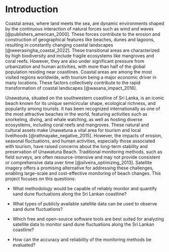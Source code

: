 # Introduction

Coastal areas, where land meets the sea, are dynamic environments shaped by the continuous interaction of natural forces such as wind and waves [@publishers_american_2000]. These forces contribute to the erosion and construction of geographical features like beaches, dunes and lagoons, resulting in constantly changing coastal landscapes [@weerasingha_coastal_2022]. These transitional areas are characterized by high biodiversity and include fragile ecosystems like mangroves and coral reefs. However, they are also under significant pressure from urbanization and human activities, with more than half of the global population residing near coastlines. Coastal areas are among the most visited regions worldwide, with tourism being a major economic driver in many locations. These factors collectively contribute to the rapid transformation of coastal landscapes [@wasana_impact_2018].

Unawatuna, situated on the southwestern coastline of Sri Lanka, is an iconic beach known for its unique semicircular shape, ecological richness, and popularity among tourists. It has been recognized internationally as one of the most attractive beaches in the world, featuring activities such as snorkeling, diving, and whale watching, as well as hosting diverse ecosystems, including coral reefs and mangroves. These natural and cultural assets make Unawatuna a vital area for tourism and local livelihoods [@rathnayake_negative_2015]. However, the impacts of erosion, seasonal fluctuations, and human activities, especially those associated with tourism, have raised concerns about the long-term stability and preservation of Unawatuna Beach. Traditional monitoring methods, such as field surveys, are often resource-intensive and may not provide consistent or comprehensive data over time [@silveira_optimizing_2013]. Satellite imagery offers a promising alternative for addressing these challenges, enabling large-scale and cost-effective monitoring of beach changes. This project focuses on this questions:

-   What methodology would be capable of reliably monitor and quantify sand dune fluctuations along the Sri Lankan coastline?

-   What types of publicly available satellite data can be used to observe sand dune fluctuations?

-   Which free and open-source software tools are best suited for analyzing satellite data to monitor sand dune fluctuations along the Sri Lankan coastline?

-   How can the accuracy and reliability of the monitoring methods be evaluated?
